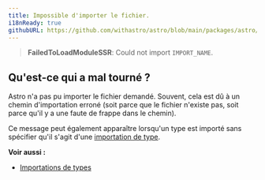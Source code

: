 ```yaml
---
title: Impossible d'importer le fichier.
i18nReady: true
githubURL: https://github.com/withastro/astro/blob/main/packages/astro/src/core/errors/errors-data.ts
---
```


> **FailedToLoadModuleSSR**: Could not import `IMPORT_NAME`.

## Qu'est-ce qui a mal tourné ?
Astro n'a pas pu importer le fichier demandé. Souvent, cela est dû à un chemin d'importation erroné (soit parce que le fichier n'existe pas, soit parce qu'il y a une faute de frappe dans le chemin).

Ce message peut également apparaître lorsqu'un type est importé sans spécifier qu'il s'agit d'une [importation de type](/fr/guides/typescript/#importations-de-types).

**Voir aussi :**
-  [Importations de types](/fr/guides/typescript/#importations-de-types)
